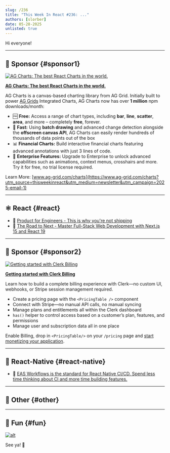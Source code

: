 ```yaml
---
slug: /236
title: "This Week In React #236: ..."
authors: [slorber]
date: 05-28-2025
unlisted: true
---
```


Hi everyone!

<Todo />

<!-- truncate -->


<Support />

---

## 💸 Sponsor {#sponsor1}

[![AG Charts: The best React Charts in the world.](/emails/issues/236/adgrid.jpg)](https://www.ag-grid.com/charts?utm_source=thisweekinreact&utm_medium=newsletter&utm_campaign=2025-email-1)

**[AG Charts: The best React Charts in the world.](https://www.ag-grid.com/charts?utm_source=thisweekinreact&utm_medium=newsletter&utm_campaign=2025-email-1)**

AG Charts is a canvas-based charting library from AG Grid. Initially built to power [AG Grids](https://www.ag-grid.com/react-table?utm_source=thisweekinreact&utm_medium=newsletter&utm_campaign=2025-email-1) Integrated Charts, AG Charts now has over **1 million** npm downloads/month:

- 🆓 **Free:** Access a range of chart types, including **bar**, **line**, **scatter**, **area**, and more – completely **free**, forever.
- 🚀 **Fast:** Using **batch drawing** and advanced change detection alongside the **offscreen canvas API**, AG Charts can easily render hundreds of thousands of data points out of the box
- 📊 **Financial Charts:** Build interactive financial charts featuring advanced annotations with just 3 lines of code.
- 🏢 **Enterprise Features:** Upgrade to Enterprise to unlock advanced capabilities such as animations, context menus, crosshairs and more. Try it for free, no trial license required.

Learn More: [www.ag-grid.com/charts](https://www.ag-grid.com/charts?utm_source=thisweekinreact&utm_medium=newsletter&utm_campaign=2025-email-1)

---

## ⚛️ React {#react}

- 💸 [Product for Engineers - This is why you're not shipping](https://go.posthog.com/twir-may28)
- 💸 [The Road to Next - Master Full-Stack Web Development with Next.js 15 and React 19](https://www.road-to-next.com/?utm_source=newsletter&utm_medium=email&utm_campaign=this_week_in_react_1.1)

<SubscribeFormEmbed placement="middle" />

---

## 💸 Sponsor {#sponsor2}

[![Getting started with Clerk Billing](/emails/issues/236/clerk.jpg)](https://go.clerk.com/KfnV7Rj)

**[Getting started with Clerk Billing](https://go.clerk.com/KfnV7Rj)**

Learn how to build a complete billing experience with Clerk—no custom UI, webhooks, or Stripe session management required.

- Create a pricing page with the `<PricingTable />` component
- Connect with Stripe—no manual API calls, no manual syncing
- Manage plans and entitlements all within the Clerk dashboard
- `has()` helper to control access based on a customer’s plan, features, and permissions
- Manage user and subscription data all in one place

Enable Billing, drop in `<PricingTable/>` on your `/pricing` page and [start monetizing your application](https://go.clerk.com/LphCouG).

---

## 📱 React-Native {#react-native}

<Todo />

- 💸 [EAS Workflows is the standard for React Native CI/CD. Spend less time thinking about CI and more time building features.](https://expo.dev/eas/workflows?utm_source=twir+newsletter&utm_medium=email&utm_campaign=twir-workflows&utm_id=TWIR)

---

## 🔀 Other {#other}

<Todo />

---

## 🤭 Fun {#fun}

<Todo />

[![alt](/emails/issues/215/meme.jpg)](https://twitter.com/TODOTODOTODOTODOTODOTODOTODOTODOTODOTODO)

See ya! 👋
